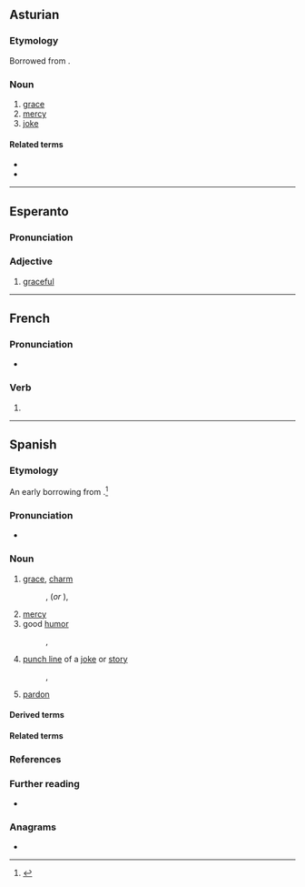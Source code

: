 {{also|Gracia|gràcia|gràçia}}
==Asturian==
{{wikipedia|lang=ast}}

===Etymology===
Borrowed from {{bor|ast|la|gratia}}.

===Noun===
{{ast-noun|f|gracies}}

# [[grace]]
# [[mercy]]
# [[joke]]

====Related terms====
* {{l|ast|dar gracia}}
* {{l|ast|gracies}}

----

==Esperanto==

===Pronunciation===
{{eo-IPA}}

===Adjective===
{{eo-head}}

# [[graceful]]

----

==French==

===Pronunciation===
* {{IPA|/ɡʁasja/|lang=fr}}

===Verb===
{{head|fr|verb form}}

# {{inflection of|gracier||3|s|phis|lang=fr}}

----

==Spanish==
{{wikipedia|lang=es}}

===Etymology===
An early borrowing from {{bor|es|la|grātia}}.<ref>{{cite-web |title=Archived copy |url=http://www6.ocn.ne.jp/~wil/kjtj07.12.13.pdf |accessdate=6 February 2012 |archiveurl=https://web.archive.org/web/20120207191047/http://www6.ocn.ne.jp/~wil/kjtj07.12.13.pdf |archivedate=7 February 2012 }}</ref>

===Pronunciation===
* {{es-IPA}}

===Noun===
{{es-noun|f}}

# [[grace]], [[charm]]
#: {{syn|es|carisma|encanto}}
#: {{ant|es|desencanto|insipidez}}, {{l|es|[[falta]] de [[gracia]]}} (''or'' {{l|es|encanto}}), {{l|es|desgracia}}
# [[mercy]]
# good [[humor]]
#: {{syn|es|buen humor}}
#: {{ant|es|mal humor}}, {{l|es|insulsez}}
# [[punch line]] of a [[joke]] or [[story]]
#: {{syn|es|punto}}, {{l|es|chiste}}
# [[pardon]]
#: {{syn|es|perdón}}
#: {{ant|es|condena}}

====Derived terms====
{{der3
|es|agraciar
|desgracia
|Graciela
}}

====Related terms====
{{rel2
|es|gracias
|gracioso
}}

===References===
<references/>

===Further reading===
* {{R:DRAE 2001}}

===Anagrams===
* {{anagrams|es|García}}